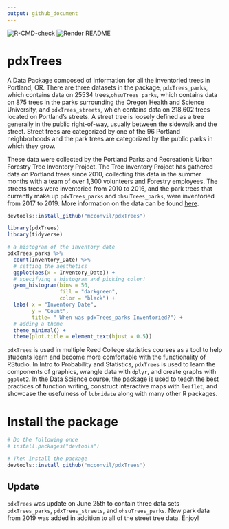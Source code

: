 ```yaml
---
output: github_document
---
```



![R-CMD-check](https://github.com/mcconvil/pdxTrees/workflows/R-CMD-check/badge.svg)
![Render README](https://github.com/mcconvil/pdxTrees/workflows/Render%20README/badge.svg)




# pdxTrees

A Data Package composed of information for all the inventoried trees in Portland, OR.
There are three datasets in the package, `pdxTrees_parks`, which contains data on 25534 trees,`ohsuTrees_parks`, which contains data on 875 trees in the parks surrounding the Oregon Health and Science University, and `pdxTrees_streets`, which contains data on 218,602 trees located on Portland's streets.
A street tree is loosely defined as a tree generally in the public right-of-way, usually between the sidewalk and the street. Street trees are categorized by one of the 96 Portland neighborhoods and the park trees are categorized by the public parks in which they grow. 



These data were collected by the Portland Parks and Recreation's Urban Forestry Tree Inventory Project.
The Tree Inventory Project has gathered data on Portland trees since 2010, collecting this data in the summer months with a team of over 1,300 volunteers and Forestry employees.
The streets trees were inventoried from 2010 to 2016, and the park trees that currently make up `pdxTrees_parks` and `ohsuTrees_parks`, were inventoried from 2017 to 2019.
More information on the data can be found [here](https://www.portlandoregon.gov/parks/article/501565).

```r

devtools::install_github("mcconvil/pdxTrees")

library(pdxTrees)
library(tidyverse)

```

```r
# a histogram of the inventory date 
pdxTrees_parks %>%   
  count(Inventory_Date) %>%  
  # setting the aesthetics
  ggplot(aes(x = Inventory_Date)) +   
  # specifying a histogram and picking color! 
  geom_histogram(bins = 50,               
                 fill = "darkgreen", 
                 color = "black") + 
  labs( x = "Inventory Date", 
        y = "Count", 
        title= " When was pdxTrees_parks Inventoried?") + 
  # adding a theme 
  theme_minimal() + 
  theme(plot.title = element_text(hjust = 0.5))

```





`pdxTrees` is used in multiple Reed College statistics courses as a tool to help students learn and become more comfortable with the functionality of RStudio.
In Intro to Probability and Statistics, `pdxTrees` is used to learn the components of graphics, wrangle data with `dplyr`, and create graphs with `ggplot2`.
In the Data Science course, the package is used to teach the best practices of function writing, construct interactive maps with `leaflet`, and showcase the usefulness of `lubridate` along with many other R packages. 




# Install the package

```r
# Do the following once
# install.packages("devtools")

# Then install the package
devtools::install_github("mcconvil/pdxTrees")
```

## Update 
`pdxTrees` was update on June 25th  to contain three data sets `pdxTrees_parks`, `pdxTrees_streets`, and `ohsuTrees_parks`.
New park data from 2019 was added in addition to all of the street tree data. Enjoy! 


